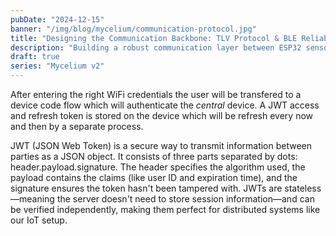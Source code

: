 ```yaml
---
pubDate: "2024-12-15"
banner: "/img/blog/mycelium/communication-protocol.jpg"
title: "Designing the Communication Backbone: TLV Protocol & BLE Reliability"
description: "Building a robust communication layer between ESP32 sensors and Rust-based central hub using custom TLV protocol"
draft: true
series: "Mycelium v2"
---
```



After entering the right WiFi credentials the user will be transfered to a device code flow which will authenticate the _central_ device. A JWT access and refresh token is stored on the device which will be refresh every now and then by a separate process.

<Aside variant="info">JWT (JSON Web Token) is a secure way to transmit information between parties as a JSON object. It consists of three parts separated by dots: header.payload.signature. The header specifies the algorithm used, the payload contains the claims (like user ID and expiration time), and the signature ensures the token hasn't been tampered with. JWTs are stateless—meaning the server doesn't need to store session information—and can be verified independently, making them perfect for distributed systems like our IoT setup.</Aside>
